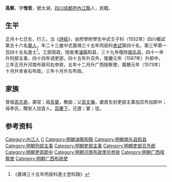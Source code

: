 {{明清人物信息框
| 姓名 = 高察
| 原名 =
| 圖片名稱= 
| 圖片大小 =
| 圖片說明 = 
| 最高職務 =广西左布政使
| 國家 = 大明 
| 爵位 =
| 籍貫 = [[四川|四川]][[成都府|成都府]][[內江縣|內江縣]]
| 族裔 = 
| 字號 = 
| 諡號 =
| 出生日期 = 甲午年正月十七日
| 出生地點 = 
| 逝世日期 = 卒年不詳 
| 逝世地點 =
| 墓葬 =
| 配偶 = 娶吳氏，贈安人加宜人；继娶劉氏，封安人加宜人
| 親屬 = （子）樹德、樹業
| 出身 =
* 嘉靖三十一年壬子科舉人
* 嘉靖三十五年丙辰科同進士出身
| 經歷 =
| 著作 = 
}}
'''高察'''{{BD|1534年||？年||}}，字'''惟哲'''，號太湖，[[四川|四川]][[成都府|成都府]][[內江縣|內江縣]]人，民籍。

==生平==
正月十七日生，行三，治《[[詩經|詩經]]》，由府學附學生中式壬子科（1552年）四川鄉試第五十六名[[舉人|舉人]]，年二十三歲中式嘉靖三十五年丙辰科[[會試|會試]]第四十名，第三甲第一百四十五名進士<ref>《嘉靖三十五年丙辰科進士登科錄》</ref>。工部观政，授直隶[[濬縣|濬縣]]知县，三十九年復除[[南乐县|南乐县]]，四十一年升刑部主事，四十四年调吏部，四十五年升员外，隆慶元年（1567年）升郎中，三年正月升河南布政司右参政，五年十二月升广西按察使，萬曆元年（1573年）十月升本省右布政，三年十月升左布政。

==家族== 
曾祖[[高志堯|高志堯]]，壽官；祖[[高舉|高舉]]，教諭；父[[高文瀚|高文瀚]]，歲貢生封吏部主事加员外加郎中；母李氏，贈安人加宜人。[[具慶下|具慶下]]，兄遵；寰；從。

== 参考资料 ==
{{reflist}}

{{嘉靖三十五年丙辰科殿试金榜}}

{{Authority control}}
{{DEFAULTSORT:}}
[[Category:內江人|Category:內江人]]
[[Category:高姓|C]]
[[Category:明朝濬縣知縣|Category:明朝濬縣知縣]]
[[Category:明朝南乐县知县|Category:明朝南乐县知县]]
[[Category:明朝刑部主事|Category:明朝刑部主事]]
[[Category:明朝吏部主事|Category:明朝吏部主事]]
[[Category:明朝吏部员外郎|Category:明朝吏部员外郎]]
[[Category:明朝吏部郎中|Category:明朝吏部郎中]]
[[Category:明朝河南布政使司参政|Category:明朝河南布政使司参政]]
[[Category:明朝广西按察使|Category:明朝广西按察使]]
[[Category:明朝广西布政使|Category:明朝广西布政使]]


{{明朝人物小作品}}